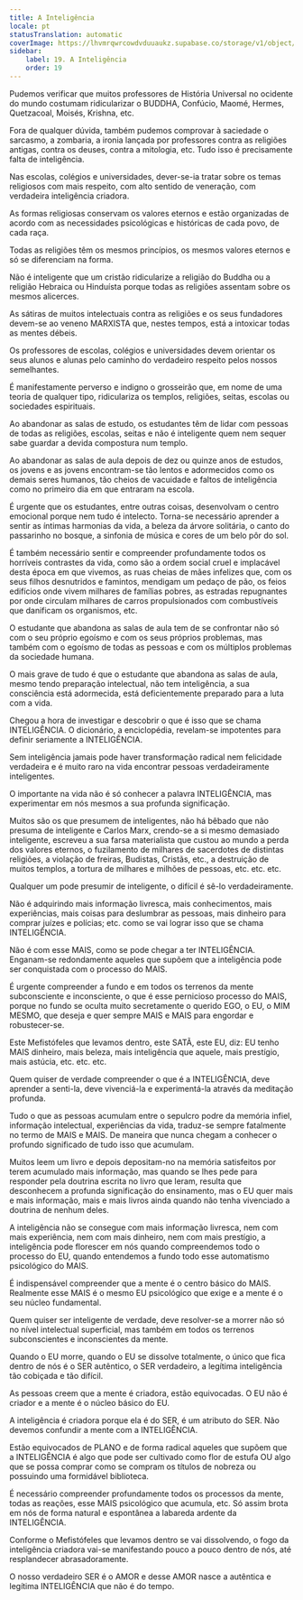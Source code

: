 ```yaml
---
title: A Inteligência
locale: pt
statusTranslation: automatic
coverImage: https://lhvmrqwrcowdvduuaukz.supabase.co/storage/v1/object/public/strapi-uploads/small_cover-educacion-fundamental.webp-2d51a7828a2b1309555be27f7e2a61a0.webp
sidebar:
    label: 19. A Inteligência
    order: 19
---
```

Pudemos verificar que muitos professores de História Universal no ocidente do mundo costumam ridicularizar o BUDDHA, Confúcio, Maomé, Hermes, Quetzacoal, Moisés, Krishna, etc.

Fora de qualquer dúvida, também pudemos comprovar à saciedade o sarcasmo, a zombaria, a ironia lançada por professores contra as religiões antigas, contra os deuses, contra a mitologia, etc. Tudo isso é precisamente falta de inteligência.

Nas escolas, colégios e universidades, dever-se-ia tratar sobre os temas religiosos com mais respeito, com alto sentido de veneração, com verdadeira inteligência criadora.

As formas religiosas conservam os valores eternos e estão organizadas de acordo com as necessidades psicológicas e históricas de cada povo, de cada raça.

Todas as religiões têm os mesmos princípios, os mesmos valores eternos e só se diferenciam na forma.

Não é inteligente que um cristão ridicularize a religião do Buddha ou a religião Hebraica ou Hinduísta porque todas as religiões assentam sobre os mesmos alicerces.

As sátiras de muitos intelectuais contra as religiões e os seus fundadores devem-se ao veneno MARXISTA que, nestes tempos, está a intoxicar todas as mentes débeis.

Os professores de escolas, colégios e universidades devem orientar os seus alunos e alunas pelo caminho do verdadeiro respeito pelos nossos semelhantes.

É manifestamente perverso e indigno o grosseirão que, em nome de uma teoria de qualquer tipo, ridiculariza os templos, religiões, seitas, escolas ou sociedades espirituais.

Ao abandonar as salas de estudo, os estudantes têm de lidar com pessoas de todas as religiões, escolas, seitas e não é inteligente quem nem sequer sabe guardar a devida compostura num templo.

Ao abandonar as salas de aula depois de dez ou quinze anos de estudos, os jovens e as jovens encontram-se tão lentos e adormecidos como os demais seres humanos, tão cheios de vacuidade e faltos de inteligência como no primeiro dia em que entraram na escola.

É urgente que os estudantes, entre outras coisas, desenvolvam o centro emocional porque nem tudo é intelecto. Torna-se necessário aprender a sentir as íntimas harmonias da vida, a beleza da árvore solitária, o canto do passarinho no bosque, a sinfonia de música e cores de um belo pôr do sol.

É também necessário sentir e compreender profundamente todos os horríveis contrastes da vida, como são a ordem social cruel e implacável desta época em que vivemos, as ruas cheias de mães infelizes que, com os seus filhos desnutridos e famintos, mendigam um pedaço de pão, os feios edifícios onde vivem milhares de famílias pobres, as estradas repugnantes por onde circulam milhares de carros propulsionados com combustíveis que danificam os organismos, etc.

O estudante que abandona as salas de aula tem de se confrontar não só com o seu próprio egoísmo e com os seus próprios problemas, mas também com o egoísmo de todas as pessoas e com os múltiplos problemas da sociedade humana.

O mais grave de tudo é que o estudante que abandona as salas de aula, mesmo tendo preparação intelectual, não tem inteligência, a sua consciência está adormecida, está deficientemente preparado para a luta com a vida.

Chegou a hora de investigar e descobrir o que é isso que se chama INTELIGÊNCIA. O dicionário, a enciclopédia, revelam-se impotentes para definir seriamente a INTELIGÊNCIA.

Sem inteligência jamais pode haver transformação radical nem felicidade verdadeira e é muito raro na vida encontrar pessoas verdadeiramente inteligentes.

O importante na vida não é só conhecer a palavra INTELIGÊNCIA, mas experimentar em nós mesmos a sua profunda significação.

Muitos são os que presumem de inteligentes, não há bêbado que não presuma de inteligente e Carlos Marx, crendo-se a si mesmo demasiado inteligente, escreveu a sua farsa materialista que custou ao mundo a perda dos valores eternos, o fuzilamento de milhares de sacerdotes de distintas religiões, a violação de freiras, Budistas, Cristãs, etc., a destruição de muitos templos, a tortura de milhares e milhões de pessoas, etc. etc. etc.

Qualquer um pode presumir de inteligente, o difícil é sê-lo verdadeiramente.

Não é adquirindo mais informação livresca, mais conhecimentos, mais experiências, mais coisas para deslumbrar as pessoas, mais dinheiro para comprar juízes e polícias; etc. como se vai lograr isso que se chama INTELIGÊNCIA.

Não é com esse MAIS, como se pode chegar a ter INTELIGÊNCIA. Enganam-se redondamente aqueles que supõem que a inteligência pode ser conquistada com o processo do MAIS.

É urgente compreender a fundo e em todos os terrenos da mente subconsciente e inconsciente, o que é esse pernicioso processo do MAIS, porque no fundo se oculta muito secretamente o querido EGO, o EU, o MIM MESMO, que deseja e quer sempre MAIS e MAIS para engordar e robustecer-se.

Este Mefistófeles que levamos dentro, este SATÃ, este EU, diz: EU tenho MAIS dinheiro, mais beleza, mais inteligência que aquele, mais prestígio, mais astúcia, etc. etc. etc.

Quem quiser de verdade compreender o que é a INTELIGÊNCIA, deve aprender a senti-la, deve vivenciá-la e experimentá-la através da meditação profunda.

Tudo o que as pessoas acumulam entre o sepulcro podre da memória infiel, informação intelectual, experiências da vida, traduz-se sempre fatalmente no termo de MAIS e MAIS. De maneira que nunca chegam a conhecer o profundo significado de tudo isso que acumulam.

Muitos leem um livro e depois depositam-no na memória satisfeitos por terem acumulado mais informação, mas quando se lhes pede para responder pela doutrina escrita no livro que leram, resulta que desconhecem a profunda significação do ensinamento, mas o EU quer mais e mais informação, mais e mais livros ainda quando não tenha vivenciado a doutrina de nenhum deles.

A inteligência não se consegue com mais informação livresca, nem com mais experiência, nem com mais dinheiro, nem com mais prestígio, a inteligência pode florescer em nós quando compreendemos todo o processo do EU, quando entendemos a fundo todo esse automatismo psicológico do MAIS.

É indispensável compreender que a mente é o centro básico do MAIS. Realmente esse MAIS é o mesmo EU psicológico que exige e a mente é o seu núcleo fundamental.

Quem quiser ser inteligente de verdade, deve resolver-se a morrer não só no nível intelectual superficial, mas também em todos os terrenos subconscientes e inconscientes da mente.

Quando o EU morre, quando o EU se dissolve totalmente, o único que fica dentro de nós é o SER autêntico, o SER verdadeiro, a legítima inteligência tão cobiçada e tão difícil.

As pessoas creem que a mente é criadora, estão equivocadas. O EU não é criador e a mente é o núcleo básico do EU.

A inteligência é criadora porque ela é do SER, é um atributo do SER. Não devemos confundir a mente com a INTELIGÊNCIA.

Estão equivocados de PLANO e de forma radical aqueles que supõem que a INTELIGÊNCIA é algo que pode ser cultivado como flor de estufa OU algo que se possa comprar como se compram os títulos de nobreza ou possuindo uma formidável biblioteca.

É necessário compreender profundamente todos os processos da mente, todas as reações, esse MAIS psicológico que acumula, etc. Só assim brota em nós de forma natural e espontânea a labareda ardente da INTELIGÊNCIA.

Conforme o Mefistófeles que levamos dentro se vai dissolvendo, o fogo da inteligência criadora vai-se manifestando pouco a pouco dentro de nós, até resplandecer abrasadoramente.

O nosso verdadeiro SER é o AMOR e desse AMOR nasce a autêntica e legítima INTELIGÊNCIA que não é do tempo.

